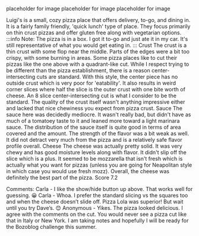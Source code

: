 placeholder for image
placeholder for image
placeholder for image

Luigi's is a small, cozy pizza place that offers delivery, to-go, and dining in. It is a fairly family friendly, 'quick lunch' type of place. They focus primarily on thin crust pizzas and offer gluten free along with vegetarian options.
:::info
Note: The pizza is in a box. I got it to-go and just ate it in my car. It's still representative of what you would get eating in.
:::
Crust
The crust is a thin crust with some flop near the middle. Parts of the edges were a bit too crispy, with some burning in areas. Some pizza places like to cut their pizzas like the one above with a quadrant-like cut. While I respect trying to be different than the pizza establishment, there is a reason center-intersecting cuts are standard. With this style, the center piece has no outside crust which is very poor for 'eatability'. It also results in weird corner slices where half the slice is the outer crust with one bite worth of cheese. An 8 slice center-intersecting cut is what I consider to be the standard. The quality of the crust itself wasn't anything impressive either and lacked that nice chewiness you expect from pizza crust.
Sauce
The sauce here was decidedly mediocre. It wasn't really bad, but didn't have as much of a tomatoey taste to it and leaned more toward a light marinara sauce. The distribution of the sauce itself is quite good in terms of area covered and the amount. The strength of the flavor was a bit weak as well. It did not detract very much from the pizza and is a relatively safe flavor profile overall.
Cheese
The cheese was actually pretty solid. It was very chewy and has good moisture levels along with flavor. It didn't slip off the slice which is a plus. It seemed to be mozzarella that isn't fresh which is actually what you want for pizzas (unless you are going for Neapolitan style in which case you would use fresh mozz). Overall, the cheese was definitely the best part of the pizza.
Score
7.2

Comments:
Carla - I like the show/hide button up above. That works well for guessing. 😀
Carla - Whoa. I prefer the standard slicing vs the squares too and when the cheese doesn’t slide off. Pizza Lola was superior! But wait until you try Dave’s. 😊
Anonymous - Yikes. The pizza looked delicious. I agree with the comments on the cut. You would never see a pizza cut like that in Italy or New York. I am taking notes and hopefully I will be ready for the Bozoblog challenge this summer.